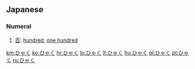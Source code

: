 ==Japanese==

===Numeral===
{{ja-noun|h|rom=hyaku}}

# [[百]]: [[hundred]], [[one hundred]]

[[km:ひゃく]]
[[ko:ひゃく]]
[[hr:ひゃく]]
[[lo:ひゃく]]
[[lt:ひゃく]]
[[hu:ひゃく]]
[[pl:ひゃく]]
[[pt:ひゃく]]
[[ru:ひゃく]]